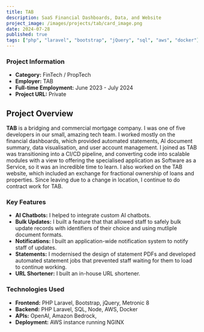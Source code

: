 ```yaml
---
title: TAB
description: SaaS Financial Dashboards, Data, and Website
project_image: /images/projects/tab/card_image.png
date: 2024-07-28
published: true
tags: ["php", "laravel", "bootstrap", "jQuery", "sql", "aws", "docker"]
---
```


<div className="grid grid-cols-1 md:grid-cols-2">
    <AnimatedPhone screenBackgroundImage="/images/projects/tab/animated_mobile.png" navBackgroundImage="/images/projects/tab/animated_mobile_nav.png" />
    <div>
        <h3>Project Information</h3>
        <ul>
            <li><strong>Category:</strong> FinTech / PropTech</li>
            <li><strong>Employer:</strong> TAB</li>
            <li><strong>Full-time Employment:</strong> June 2023 - July 2024</li>
            <li><strong>Project URL:</strong> Private</li>
        </ul>
    </div>
</div>

## Project Overview
**TAB** is a bridging and commercial mortgage company. I was one of five developers in our small, amazing tech team. I worked mostly on the financial dashboards, which provided automated statements, AI document summary, data visualisation, and user account management. I joined as TAB was transitioning into a CI/CD pipeline, and converting code into scalable modules with a view to offering the specialised application as Software as a Service, so it was an incredible time to learn. I also worked on the TAB website, which included an exchange for fractional ownership of loans and properties. Since leaving due to a change in location, I continue to do contract work for TAB.

### Key Features
- **AI Chatbots:** I helped to integrate custom AI chatbots.
- **Bulk Updates:** I built a feature that that allowed staff to safely bulk update records with identifiers of their choice and using mutliple document formats.
- **Notifications:** I built an application-wide notification system to notify staff of updates.
- **Statements:** I modernised the design of statement PDFs and developed automated statement jobs that prevented staff waiting for them to load to continue working.
- **URL Shortener:** I built an in-house URL shortener.

### Technologies Used
- **Frontend:** PHP Laravel, Bootstrap, jQuery, Metronic 8
- **Backend:** PHP Laravel, SQL, Node, AWS, Docker
- **APIs:** OpenAI, Amazon Bedrock, 
- **Deployment:** AWS instance running NGINX